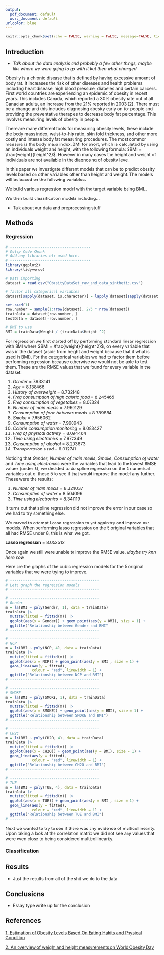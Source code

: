 ```yaml
---
output:
  pdf_document: default
  word_document: default
urlcolor: blue
---
```


```r
knitr::opts_chunk$set(echo = FALSE, warning = FALSE, message=FALSE, tidy.opts=list(width.cutoff=90), tidy=TRUE)
```
\begin{center}
\Huge \textbf{Data 2010 Project}

\large Lucas Berzuk, Ethan Robson, Hugo Ng, Rodell Salonga

April 5, 2024

\end{center} 

## Introduction
- *Talk about the data analysis and probably a few other things, maybe like where we were gojng to go with it but then what changed*

Obesity is a chronic disease that is defined by having excessive amount of body fat. It increases the risk of other diseases and health problems including heart disease, high blood pressure, diabetes and certain cancers. First world countries are experiencing an epidemic of obesity in recent years. This includes Canada, which reported a 30% obesity rate out of all Canadian adults, an increase from the 21% reported in 2003 [2]. There must be a change and this includes diagnosing obesity early on for people and providing the preventative therapies to decrease body fat percentage. This involves measuring levels of obesity in people. 

There are many different tools for measuring obesity levels, these include the body mass index, waist-to-hip ratio, skin fold thickness, and other more costly and intense body fat measuring procedures. The most common measure is the body mass index, BMI for short, which is calculated by using an individuals weight and height, with the following formula: $BMI = \frac{weight}{height^2}$. However in many cases the height and weight of individuals are not available in the diagnosing of obesity level. 

In this paper we investigate different models that can be to predict obesity levels based on other variables other than height and weight. The models will be based on the following variables.

We build various regression model with the target variable being BMI...

We then build classification models including... 


- Talk about our data and preprocessing stuff


## Methods
### Regression
```r
# -------------------------------------
# Setup Code Chunk
# Add any libraries etc used here.
# -------------------------------------
library(ggplot2)
library(tidyverse)

# Data importing
dataset = read.csv("ObesityDataSet_raw_and_data_sinthetic.csv")

# factor all categorical variables
dataset[sapply(dataset, is.character)] = lapply(dataset[sapply(dataset, is.character)], as.factor)

set.seed(1)
row.number = sample(1:nrow(dataset), 2/3 * nrow(dataset))
trainData = dataset[row.number, ]
testData = dataset[-row.number, ]

# BMI to use
BMI = trainData$Weight / (trainData$Height ^2)
```
For regression we first started off by performing standard linear regression with BMI where $BMI = \frac{weight}{height^2}$, on every variable that was in the dataset (aside from height and weight because that it what is used in BMI). For the categorical variables we had to factor them before performing regression because otherwise we would not be able to test them. These are the RMSE values that we found for every variable in the dataset.

1. *Gender* = 7.933141
2. *Age* = 8.138466
3. *History of overweight* = 8.732148
4. *Freq consumption of high caloric food* = 8.245465
5. *Freq consumption of vegetables* = 8.07324
6. *Number of main meals* = 7.960129
7. *Consumption of food between meals* = 8.789884
8. *Smoke* = 7.956062
9. *Consumption of water* = 7.990943
10. *Calorie consumption monitoring* = 8.083427
11. *Freq of physical activity* = 8.094464
12. *Time using electronics* = 7.972349
13. *Consumption of alcohol* = 8.203673
14. *Transportation used* = 8.012741

Noticing that *Gender*, *Number of main meals*, *Smoke*, *Consumption of water* and *Time using electronics* were the variables that lead to the lowest RMSE values (under 8), we decided to do spline regression on the 3 numerical variables out of these 5 to see if that would improve the model any further. These were the results:

1. *Number of main meals* = 8.324037 
2. *Consumption of water* = 8.504096 
3. *Time using electronics* = 8.341119

It turns out that spline regression did not improve the error in our case so we had to try something else.

We moved to attempt Lasso regression to yet again try and improve our models. When performing lasso regression on the 5 original variables that all had RMSE under 8, this is what we got.

**Lasso regression** = 8.052512 

Once again we still were unable to improve the RMSE value. 
*Maybe try knn here now*

Here are the graphs of the cubic regression models for the 5 original variables that we were trying to improve. 
```r
# -----------------------------------------
# Lets graph the regression models
# -----------------------------------------

# -----------------------------------------
# Gender
m = lm(BMI ~ poly(Gender, 1), data = trainData)
trainData |>
  mutate(fitted = fitted(m)) |>
  ggplot(aes(x = Gender)) + geom_point(aes(y = BMI), size = 1) +
  ggtitle("Relationship between Gender and BMI")
# -----------------------------------------

# -----------------------------------------
# NCP
m = lm(BMI ~ poly(NCP, 4), data = trainData)
trainData |>
  mutate(fitted = fitted(m)) |>
  ggplot(aes(x = NCP)) + geom_point(aes(y = BMI), size = 1) +
  geom_line(aes(y = fitted),
            colour = "red", linewidth = 1) + 
  ggtitle("Relationship between NCP and BMI")
# -----------------------------------------

# -----------------------------------------
# SMOKE
m = lm(BMI ~ poly(SMOKE, 1), data = trainData)
trainData |> 
  mutate(fitted = fitted(m)) |> 
  ggplot(aes(x = SMOKE)) + geom_point(aes(y = BMI), size = 1) + 
  ggtitle("Relationship between SMOKE and BMI")
# -----------------------------------------

# -----------------------------------------
# CH2O
m = lm(BMI ~ poly(CH2O, 4), data = trainData)
trainData |>
  mutate(fitted = fitted(m)) |>
  ggplot(aes(x = CH2O)) + geom_point(aes(y = BMI), size = 1) +
  geom_line(aes(y = fitted),
            colour = "red", linewidth = 1) +
  ggtitle("Relationship between CH2O and BMI")
# -----------------------------------------

# -----------------------------------------
# TUE
m = lm(BMI ~ poly(TUE, 4), data = trainData)
trainData |>
  mutate(fitted = fitted(m)) |>
  ggplot(aes(x = TUE)) + geom_point(aes(y = BMI), size = 1) +
  geom_line(aes(y = fitted),
            colour = "red", linewidth = 1) +
  ggtitle("Relationship between TUE and BMI")
# -----------------------------------------
```

Next we wanted to try to see if there was any evidence of multicollinearity. Upon taking a look at the correlation matrix we did not see any values that were even close to being considered multicollinearity.

### Classification 



## Results
- Just the results from all of the shit we do to the data

## Conclusions
- Essay type write up for the conclusion

## References
[1. Estimation of Obesity Levels Based On Eating Habits and Physical Condition](https://archive.ics.uci.edu/dataset/544/estimation+of+obesity+levels+based+on+eating+habits+and+physical+condition)

[2. An overview of weight and height measurements on World Obesity Day](https://www.statcan.gc.ca/o1/en/plus/5742-overview-weight-and-height-measurements-world-obesity-day)